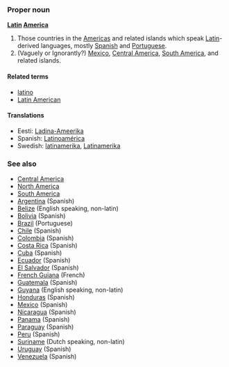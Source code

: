 ===Proper noun===
'''[[Latin]] [[America]]'''

# Those countries in the [[Americas]] and related islands which speak [[Latin]]-derived languages, mostly [[Spanish]] and [[Portuguese]].
# (Vaguely or Ignorantly?) [[Mexico]], [[Central America]], [[South America]], and related islands.

====Related terms====
*[[latino]]
*[[Latin American]]

====Translations====
*Eesti: [[Ladina-Ameerika]]
*Spanish: [[Latinoamérica]]
*Swedish: [[latinamerika]], [[Latinamerika]]

===See also===
*[[Central America]]
*[[North America]]
*[[South America]]
*[[Argentina]] (Spanish)
*[[Belize]] (English speaking, non-latin)
*[[Bolivia]] (Spanish)
*[[Brazil]] (Portuguese)
*[[Chile]] (Spanish)
*[[Colombia]] (Spanish)
*[[Costa Rica]] (Spanish)
*[[Cuba]] (Spanish)
*[[Ecuador]] (Spanish)
*[[El Salvador]] (Spanish)
*[[French Guiana]] (French)
*[[Guatemala]] (Spanish)
*[[Guyana]] (English speaking, non-latin)
*[[Honduras]] (Spanish)
*[[Mexico]] (Spanish)
*[[Nicaragua]] (Spanish)
*[[Panama]] (Spanish)
*[[Paraguay]] (Spanish)
*[[Peru]] (Spanish)
*[[Suriname]] (Dutch speaking, non-latin)
*[[Uruguay]] (Spanish)
*[[Venezuela]] (Spanish)